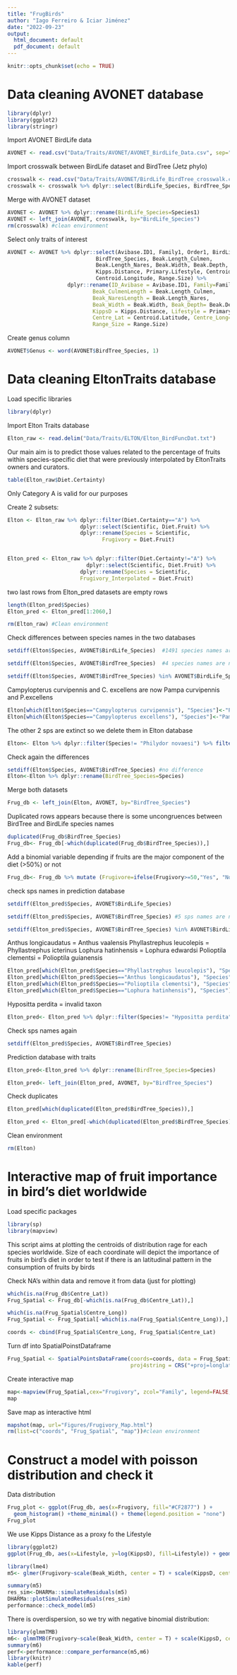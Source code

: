 ```yaml
---
title: "FrugBirds"
author: "Iago Ferreiro & Iciar Jiménez"
date: "2022-09-23"
output:
  html_document: default
  pdf_document: default
---
```


```r
knitr::opts_chunk$set(echo = TRUE)
```

# Data cleaning AVONET database


```r
library(dplyr)
library(ggplot2)
library(stringr)
```



Import AVONET  BirdLife data 
```r
AVONET <- read.csv("Data/Traits/AVONET/AVONET_BirdLife_Data.csv", sep=";")

```


Import crosswalk between BirdLife dataset and BirdTree (Jetz phylo)
```r
crosswalk <- read.csv("Data/Traits/AVONET/BirdLife_BirdTree_crosswalk.csv", sep=";")
crosswalk <- crosswalk %>% dplyr::select(BirdLife_Species, BirdTree_Species)

```


Merge with AVONET dataset
```r
AVONET <- AVONET %>% dplyr::rename(BirdLife_Species=Species1) 
AVONET <- left_join(AVONET, crosswalk, by="BirdLife_Species")
rm(crosswalk) #clean environment
```

Select only traits of interest
```r
AVONET <- AVONET %>% dplyr::select(Avibase.ID1, Family1, Order1, BirdLife_Species,
                            BirdTree_Species, Beak.Length_Culmen,
                            Beak.Length_Nares, Beak.Width, Beak.Depth,
                            Kipps.Distance, Primary.Lifestyle, Centroid.Latitude,
                            Centroid.Longitude, Range.Size) %>%
                   dplyr::rename(ID_Avibase = Avibase.ID1, Family=Family1, Order= Order1,
                           Beak_CulmenLength = Beak.Length_Culmen,
                           Beak_NaresLength = Beak.Length_Nares,
                           Beak_Width = Beak.Width, Beak_Depth= Beak.Depth,
                           KippsD = Kipps.Distance, Lifestyle = Primary.Lifestyle,
                           Centre_Lat = Centroid.Latitude, Centre_Long=Centroid.Longitude,
                           Range_Size = Range.Size)
```

Create genus column

```r
AVONET$Genus <- word(AVONET$BirdTree_Species, 1)
```

# Data cleaning EltonTraits database

Load specific libraries
```r
library(dplyr)

```


Import Elton Traits database
```r
Elton_raw <- read.delim("Data/Traits/ELTON/Elton_BirdFuncDat.txt")

```


Our main aim is to predict those values related to the percentage of fruits
within species-specific diet that were previously interpolated by EltonTraits
owners and curators.
```r
table(Elton_raw$Diet.Certainty) 
```
Only Category A is valid for our purposes


Create 2 subsets:
```r
Elton <- Elton_raw %>% dplyr::filter(Diet.Certainty=="A") %>% 
                       dplyr::select(Scientific, Diet.Fruit) %>%
                       dplyr::rename(Species = Scientific,
                              Frugivory = Diet.Fruit)


Elton_pred <- Elton_raw %>% dplyr::filter(Diet.Certainty!="A") %>% 
                         dplyr::select(Scientific, Diet.Fruit) %>%
                       dplyr::rename(Species = Scientific,
                       Frugivory_Interpolated = Diet.Fruit) 

```


two last rows from Elton_pred datasets are empty rows
```r
length(Elton_pred$Species)
Elton_pred <- Elton_pred[1:2060,]

rm(Elton_raw) #Clean environment

```


Check differences between species names in the two databases
```r
setdiff(Elton$Species, AVONET$BirdLife_Species)  #1491 species names are not coincident

setdiff(Elton$Species, AVONET$BirdTree_Species)  #4 species names are not coincident

setdiff(Elton$Species, AVONET$BirdTree_Species) %in% AVONET$BirdLife_Species  

```


Campylopterus curvipennis and C. excellens are now Pampa curvipennis and P.excellens
```r

Elton[which(Elton$Species=="Campylopterus curvipennis"), "Species"]<-"Pampa curvipennis"
Elton[which(Elton$Species=="Campylopterus excellens"), "Species"]<-"Pampa excellens"

```

The other 2 sps are extinct so we delete them in Elton database
```r

Elton<- Elton %>% dplyr::filter(Species!= "Philydor novaesi") %>% filter(Species!="Melamprosops phaeosoma")

```

Check again the differences
```r
setdiff(Elton$Species, AVONET$BirdTree_Species) #no difference
Elton<-Elton %>% dplyr::rename(BirdTree_Species=Species)
```

Merge both datasets
```r
Frug_db <- left_join(Elton, AVONET, by="BirdTree_Species")

```

Duplicated rows appears because there is some uncongruences between BirdTree and
BirdLife species names
```r
duplicated(Frug_db$BirdTree_Species)
Frug_db<- Frug_db[-which(duplicated(Frug_db$BirdTree_Species)),]

```


Add a binomial variable depending if fruits are the major component of the diet (>50%) or not
```r
Frug_db<- Frug_db %>% mutate (Frugivore=ifelse(Frugivory>=50,"Yes", "No"))
```


check sps names in prediction database
```r
setdiff(Elton_pred$Species, AVONET$BirdLife_Species)

setdiff(Elton_pred$Species, AVONET$BirdTree_Species) #5 sps names are not coincident

setdiff(Elton_pred$Species, AVONET$BirdTree_Species) %in% AVONET$BirdLife_Species 
```




Anthus longicaudatus = Anthus vaalensis
Phyllastrephus leucolepis = Phyllastrephus icterinus
Lophura hatinhensis = Lophura edwardsi
Polioptila clementsi = Polioptila guianensis
```r
Elton_pred[which(Elton_pred$Species=="Phyllastrephus leucolepis"), "Species"]<-"Phyllastrephus icterinus"
Elton_pred[which(Elton_pred$Species=="Anthus longicaudatus"), "Species"]<-"Anthus vaalensis"
Elton_pred[which(Elton_pred$Species=="Polioptila clementsi"), "Species"]<-"Polioptila guianensis"
Elton_pred[which(Elton_pred$Species=="Lophura hatinhensis"), "Species"]<-"Lophura edwardsi"

```


Hypositta perdita = invalid taxon
```r
Elton_pred<- Elton_pred %>% dplyr::filter(Species!= "Hypositta perdita") 

```


Check sps names again
```r
setdiff(Elton_pred$Species, AVONET$BirdTree_Species)

```


Prediction database with traits
```r
Elton_pred<-Elton_pred %>% dplyr::rename(BirdTree_Species=Species)

Elton_pred<- left_join(Elton_pred, AVONET, by="BirdTree_Species")

```


Check duplicates
```r
Elton_pred[which(duplicated(Elton_pred$BirdTree_Species)),]

Elton_pred <- Elton_pred[-which(duplicated(Elton_pred$BirdTree_Species)),]

```


Clean environment
```r
rm(Elton) 
```

# Interactive map of fruit importance in bird's diet worldwide


Load specific packages
```r
library(sp)
library(mapview)

```


This script aims at plotting the centroids of distribution rage for each
species worldwide. Size of each coordinate will depict the importance
of fruits in bird's diet in order to test if there is an latitudinal
pattern in the consumption of fruits by birds

Check NA's within data and remove it from data (just for plotting)
```r
which(is.na(Frug_db$Centre_Lat))
Frug_Spatial <- Frug_db[-which(is.na(Frug_db$Centre_Lat)),]

which(is.na(Frug_Spatial$Centre_Long))
Frug_Spatial <- Frug_Spatial[-which(is.na(Frug_Spatial$Centre_Long)),]

coords <- cbind(Frug_Spatial$Centre_Long, Frug_Spatial$Centre_Lat)


```

Turn df into SpatialPoinstDataframe
```r
Frug_Spatial <- SpatialPointsDataFrame(coords=coords, data = Frug_Spatial,
                                       proj4string = CRS("+proj=longlat +datum=WGS84 +ellps=WGS84 +towgs84=0,0,0"))

```



Create interactive map
```r
map<-mapview(Frug_Spatial,cex="Frugivory", zcol="Family", legend=FALSE, alpha=2)
map
```


Save map as interactive html
```r
mapshot(map, url="Figures/Frugivory_Map.html")
rm(list=c("coords", "Frug_Spatial", "map"))#clean environment

```

# Construct a model with poisson distribution and check it
Data distribution
```r
Frug_plot <- ggplot(Frug_db, aes(x=Frugivory, fill="#CF2877") ) + 
  geom_histogram() +theme_minimal() + theme(legend.position = "none")
Frug_plot
```



We use Kipps Distance as a proxy fo the Lifestyle 
```r
library(ggplot2)
ggplot(Frug_db, aes(x=Lifestyle, y=log(KippsD), fill=Lifestyle)) + geom_boxplot() + geom_jitter(alpha=0.1)

```

```r
library(lme4)
m5<- glmer(Frugivory~scale(Beak_Width, center = T) + scale(KippsD, center=T) + scale(abs(Centre_Lat),center=T) + (1|Genus), data=Frug_db, family="poisson")

summary(m5)
res_sim<-DHARMa::simulateResiduals(m5)
DHARMa::plotSimulatedResiduals(res_sim)
performance::check_model(m5)
```



There is overdispersion, so we try with negative binomial distribution:



```r
library(glmmTMB)
m6<- glmmTMB(Frugivory~scale(Beak_Width, center = T) + scale(KippsD, center=T) + scale(abs(Centre_Lat),center=T) + (1|Genus), data=Frug_db, family="nbinom1")
summary(m6)
perf<-performance::compare_performance(m5,m6)
library(knitr)
kable(perf)

```


